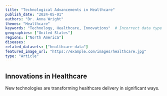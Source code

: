 ```yaml
---
title: "Technological Advancements in Healthcare"
publish_date: "2024-05-01"
authors: "Dr. Anna Wright"  
themes: "Healthcare"
keywords: "Technology, Healthcare, Innovations"  # Incorrect data type (should be a list)
geographies: ["United States"]
regions: ["North America"]
diseases:
related_datasets: ["healthcare-data"]
featured_image_url: "https://example.com/images/healthcare.jpg"
type: "Article"
---
```


## Innovations in Healthcare
New technologies are transforming healthcare delivery in significant ways.
